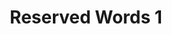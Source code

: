 ---
type: Lesson
title: "Reserved Words 1"
xp: 10
description: "Learn about reserved words"
activityRefs: 
    -   id: 1
        activity: js_reserved_words_concept1-1
    -   id: 2
        activity: js_reserved_words_keywords1-1
    -   id: 3
        activity: js_reserved_words_future_reserved_words1-1
    -   id: 4
        activity: js_reserved_words_strict_mode1-1
---